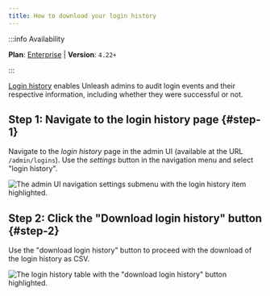 ```yaml
---
title: How to download your login history
---
```


:::info Availability

**Plan**: [Enterprise](https://www.getunleash.io/pricing) | **Version**: `4.22+`

:::

[Login history](../reference/login-history.md) enables Unleash admins to audit login events and their respective information, including whether they were successful or not.

## Step 1: Navigate to the login history page {#step-1}

Navigate to the _login history_ page in the admin UI (available at the URL `/admin/logins`). Use the _settings_ button in the navigation menu and select "login history".

![The admin UI navigation settings submenu with the login history item highlighted.](/img/login-history-1.png)

## Step 2: Click the "Download login history" button {#step-2}

Use the "download login history" button to proceed with the download of the login history as CSV.

![The login history table with the "download login history" button highlighted.](/img/login-history-2.png)
